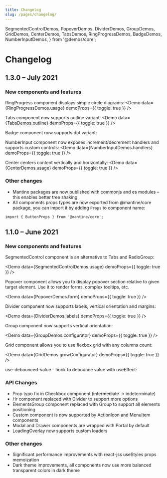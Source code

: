 ```yaml
---
title: Changelog
slug: /pages/changelog/
---
```


  SegmentedControlDemos,
  PopoverDemos,
  DividerDemos,
  GroupDemos,
  GridDemos,
  CenterDemos,
  TabsDemos,
  RingProgressDemos,
  BadgeDemos,
  NumberInputDemos,
} from '@demos/core';

# Changelog

## 1.3.0 – July 2021

### New components and features

<GatsbyLink to="/core/ring-progress/">RingProgress</GatsbyLink> component displays simple circle diagrams:
<Demo data={RingProgressDemos.usage} demoProps={{ toggle: true }} />

<GatsbyLink to="/core/tabs/">Tabs</GatsbyLink> component now supports outline variant:
<Demo data={TabsDemos.outline} demoProps={{ toggle: true }} />

<GatsbyLink to="/core/badge/">Badge</GatsbyLink> component now supports dot variant:
<Demo data={BadgeDemos.dots} />

<GatsbyLink to="/core/number-input/">NumberInput</GatsbyLink> component now exposes increment/decrement
handlers and supports custom controls:
<Demo data={NumberInputDemos.handlers} demoProps={{ toggle: true }} />

<GatsbyLink to="/core/center/">Center</GatsbyLink> centers content vertically and horizontally:
<Demo data={CenterDemos.usage} demoProps={{ toggle: true }} />

### Other changes

- Mantine packages are now published with commonjs and es modules – this enables better tree shaking
- All components props types are now exported from @mantine/core package, you can import it by adding `Props` to component name:

```tsx
import { ButtonProps } from '@mantine/core';
```

## 1.1.0 – June 2021

### New components and features

<GatsbyLink to="/core/segmented-control/">SegmentedControl</GatsbyLink> component is an alternative to <GatsbyLink to="/core/tabs/">
  Tabs
</GatsbyLink> and <GatsbyLink to="/core/radio-group/">RadioGroup</GatsbyLink>:

<Demo data={SegmentedControlDemos.usage} demoProps={{ toggle: true }} />

<GatsbyLink to="/core/popover/">Popover</GatsbyLink> component allows you to display popover section
relative to given target element. Use it to render forms, complex tooltips, etc.

<Demo data={PopoverDemos.form} demoProps={{ toggle: true }} />

<GatsbyLink to="/core/divider/">Divider</GatsbyLink> component now supports labels, vertical orientation
and margins:

<Demo data={DividerDemos.labels} demoProps={{ toggle: true }} />

<GatsbyLink to="/core/group/">Group</GatsbyLink> component now supports vertical orientation:

<Demo data={GroupDemos.configurator} demoProps={{ toggle: true }} />

<GatsbyLink to="/core/grid/">Grid</GatsbyLink> component allows you to use flexbox grid with any columns
count:

<Demo data={GridDemos.growConfigurator} demoProps={{ toggle: true }} />

<GatsbyLink to="/hooks/use-debounced-value/">use-debounced-value</GatsbyLink> - hook to debounce value
with useEffect:

<UseDebouncedValueBaseDemo toggle />

### API Changes

- Prop typo fix in <GatsbyLink to="/core/checkbox/">Checkbox</GatsbyLink> component (~~intermediate~~
  -> indeterminate)
- Hr component replaced with <GatsbyLink to="/core/divider/">Divider</GatsbyLink> to support more options
- ElementsGroup component replaced with <GatsbyLink to="/core/group/">Group</GatsbyLink> to support all elements positioning
- Custom component is now supported by <GatsbyLink to="/core/action-icon/">ActionIcon</GatsbyLink> and <GatsbyLink to="/core/menu">MenuItem</GatsbyLink> components
- <GatsbyLink to="/core/modal/">Modal</GatsbyLink> and <GatsbyLink to="/core/drawer/">
    Drawer
  </GatsbyLink> components are wrapped with <GatsbyLink to="/core/portal/">Portal</GatsbyLink> by default
- <GatsbyLink to="/core/loading-overlay">LoadingOverlay</GatsbyLink> now supports custom loaders

### Other changes

- Significant performance improvements with react-jss useStyles props memoization
- Dark theme improvements, all components now use more balanced transparent colors in dark theme
